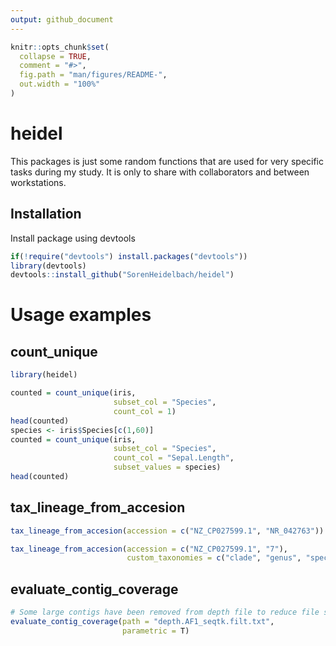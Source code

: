 ```yaml
---
output: github_document
---
```


<!-- README.md is generated from README.Rmd. Please edit that file -->

```r
knitr::opts_chunk$set(
  collapse = TRUE,
  comment = "#>",
  fig.path = "man/figures/README-",
  out.width = "100%"
)
```

# heidel

<!-- badges: start -->
<!-- badges: end -->

This packages is just some random functions that are used for very specific tasks during my study. It is only to share with collaborators and between workstations.

## Installation
Install package using devtools
``` r
if(!require("devtools") install.packages("devtools"))
library(devtools)
devtools::install_github("SorenHeidelbach/heidel")
```
# Usage examples
## count_unique

```r
library(heidel)

counted = count_unique(iris, 
                       subset_col = "Species", 
                       count_col = 1)
head(counted)
species <- iris$Species[c(1,60)]
counted = count_unique(iris, 
                       subset_col = "Species", 
                       count_col = "Sepal.Length",
                       subset_values = species)
head(counted)
```

## tax_lineage_from_accesion
```r
tax_lineage_from_accesion(accession = c("NZ_CP027599.1", "NR_042763"))

tax_lineage_from_accesion(accession = c("NZ_CP027599.1", "7"),
                          custom_taxonomies = c("clade", "genus", "species"))
```

## evaluate_contig_coverage
```r
# Some large contigs have been removed from depth file to reduce file size.
evaluate_contig_coverage(path = "depth.AF1_seqtk.filt.txt", 
                         parametric = T) 
```

